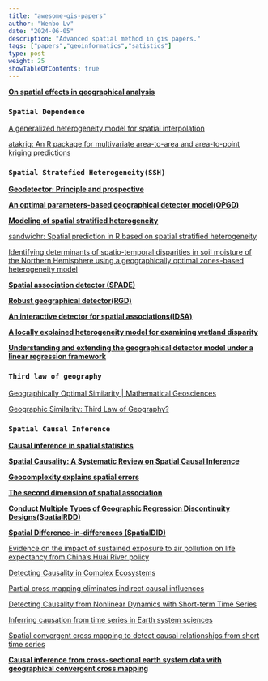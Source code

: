 ```yaml
---
title: "awesome-gis-papers"
author: "Wenbo Lv"
date: "2024-06-05"
description: "Advanced spatial method in gis papers."
tags: ["papers","geoinformatics","satistics"]
type: post
weight: 25
showTableOfContents: true
---
```


[**On spatial effects in geographical analysis**](10.11821/dlxb202303001)

### `Spatial Dependence`

[A generalized heterogeneity model for spatial interpolation](https://www.tandfonline.com/doi/full/10.1080/13658816.2022.2147530)

[atakrig: An R package for multivariate area-to-area and area-to-point kriging predictions](https://www.sciencedirect.com/science/article/pii/S0098300419306089)

### `Spatial Stratefied Heterogeneity(SSH)`

[**Geodetector: Principle and prospective**](https://doi.org/10.11821/dlxb201701010)

[**An optimal parameters-based geographical detector model(OPGD)**](https://doi.org/10.1080/15481603.2020.1760434)

[**Modeling of spatial stratified heterogeneity**](https://www.tandfonline.com/doi/full/10.1080/15481603.2022.2126375)

[sandwichr: Spatial prediction in R based on spatial stratified heterogeneity](https://doi.org/10.1111/tgis.13088)

[Identifying determinants of spatio-temporal disparities in soil moisture of the Northern Hemisphere using a geographically optimal zones-based heterogeneity model](https://www.sciencedirect.com/science/article/pii/S0924271622000132?via%3Dihub)

[**Spatial association detector (SPADE)**](https://doi.org/10.1080/13658816.2018.1476693)

[**Robust geographical detector(RGD)**](https://doi.org/10.1016/j.jag.2022.102782)

[**An interactive detector for spatial associations(IDSA)**](https://doi.org/10.1080/13658816.2021.1882680)

[**A locally explained heterogeneity model for examining wetland disparity**](https://doi.org/10.1080/17538947.2023.2271883)

[**Understanding and extending the geographical detector model under a linear regression framework**](https://doi.org/10.1080/13658816.2023.2266497)

### `Third law of geography`

[Geographically Optimal Similarity | Mathematical Geosciences](https://link.springer.com/article/10.1007/s11004-022-10036-8)

[Geographic Similarity: Third Law of Geography?](https://www.dqxxkx.cn/article/2020/1560-8999/1560-8999-22-4-673.shtml)

### `Spatial Causal Inference`

[**Causal inference in spatial statistics**](https://www.sciencedirect.com/science/article/pii/S2211675322000173)

[**Spatial Causality: A Systematic Review on Spatial Causal Inference**](https://onlinelibrary.wiley.com/doi/abs/10.1111/gean.12312)

[**Geocomplexity explains spatial errors**](https://doi.org/10.1080/13658816.2023.2203212)

[**The second dimension of spatial association**](https://www.sciencedirect.com/science/article/pii/S156984322200036X)

[**Conduct Multiple Types of Geographic Regression Discontinuity Designs(SpatialRDD)**](https://axlehner.github.io/SpatialRDD/index.html)

[**Spatial Difference-in-differences (SpatialDID)**](https://www.sciencedirect.com/science/article/pii/S0165176515004371)

[Evidence on the impact of sustained exposure to air pollution on life expectancy from China’s Huai River policy](https://www.pnas.org/doi/full/10.1073/pnas.1300018110)

[Detecting Causality in Complex Ecosystems](https://www.science.org/doi/10.1126/science.1227079)

[Partial cross mapping eliminates indirect causal influences](https://www.nature.com/articles/s41467-020-16238-0)

[Detecting Causality from Nonlinear Dynamics with Short-term Time Series](https://www.nature.com/articles/srep07464)

[Inferring causation from time series in Earth system sciences](https://www.nature.com/articles/s41467-019-10105-3)

[Spatial convergent cross mapping to detect causal relationships from short time series](https://esajournals.onlinelibrary.wiley.com/doi/full/10.1890/14-1479.1)

[**Causal inference from cross-sectional earth system data with geographical convergent cross mapping**](https://www.nature.com/articles/s41467-023-41619-6)

